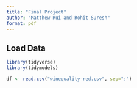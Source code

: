 ```yaml
---
title: "Final Project"
author: "Matthew Rui and Rohit Suresh"
format: pdf
---
```


## Load Data
```r
library(tidyverse)
library(tidymodels)

df <- read.csv("winequality-red.csv", sep=";")

```